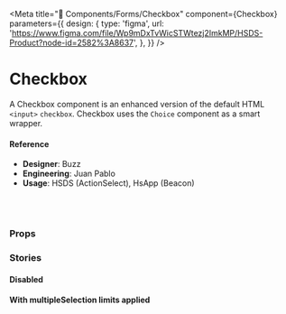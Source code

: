 
<Meta
  title="🧬 Components/Forms/Checkbox"
  component={Checkbox}
  parameters={{
    design: {
      type: 'figma',
      url:
        'https://www.figma.com/file/Wp9mDxTvWicSTWtezj2ImkMP/HSDS-Product?node-id=2582%3A8637',
    },
  }}
/>

# Checkbox

A Checkbox component is an enhanced version of the default HTML `<input>` `checkbox`. Checkbox uses the `Choice` component as a smart wrapper.

<Preview>
  <Story name="default">
    <ChoiceGroup
      multiSelect={boolean('multiSelect', true)}
      multiSelectLimit={2}
      value={select(
        'Value from props',
        {
          zero: [],
          one: ['hansel'],
          two: ['hansel', 'mugatu'],
          three: ['hansel', 'mugatu', 'derek'],
        },
        ['hansel', 'mugatu']
      )}
    >
      <Checkbox label="Derek" value="derek" />
      <Checkbox label="Hansel" value="hansel" />
      <Checkbox label="Mugatu" value="mugatu" />
      <Checkbox label="John" value="john" />
      <Checkbox label="Paul" value="paul" />
    </ChoiceGroup>
  </Story>
</Preview>

#### Reference

- **Designer**: Buzz
- **Engineering**: Juan Pablo
- **Usage**: HSDS (ActionSelect), HsApp (Beacon)

<br />
<br />

### Props

<Props of={Checkbox} />

### Stories

#### Disabled

<Preview>
  <Story name="Disabled">
    <ChoiceGroup>
      <Checkbox label="Derek (Disable)" value="derek" disabled />
      <Checkbox label="Hansel" value="hansel" disabled />
    </ChoiceGroup>
  </Story>
</Preview>

#### With multipleSelection limits applied

<Preview>
  <Story name="With multipleSelection limits applied">
    <ChoiceGroup multiSelectLimit={number('multiSelectLimit', 2)}>
      <Checkbox label="Derek" value="derek" />
      <Checkbox label="Hansel" value="hansel" />
      <Checkbox label="Mugatu" value="mugatu" />
      <Checkbox label="John" value="john" />
      <Checkbox label="Paul" value="paul" />
    </ChoiceGroup>
  </Story>
</Preview>
